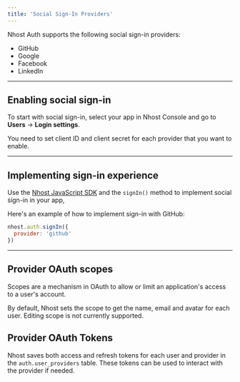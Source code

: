 ```yaml
---
title: 'Social Sign-In Providers'
---
```


Nhost Auth supports the following social sign-in providers:

- GitHub
- Google
- Facebook
- LinkedIn

---

## Enabling social sign-in

To start with social sign-in, select your app in Nhost Console and go to **Users** → **Login settings**.

You need to set client ID and client secret for each provider that you want to enable.

---

## Implementing sign-in experience

Use the [Nhost JavaScript SDK](/reference/sdk) and the `signIn()` method to implement social sign-in in your app,

Here's an example of how to implement sign-in with GitHub:

```js
nhost.auth.signIn({
  provider: 'github'
})
```

---

## Provider OAuth scopes

Scopes are a mechanism in OAuth to allow or limit an application's access to a user's account.

By default, Nhost sets the scope to get the name, email and avatar for each user. Editing scope is not currently supported.

## Provider OAuth Tokens

Nhost saves both access and refresh tokens for each user and provider in the `auth.user_providers` table. These tokens can be used to interact with the provider if needed.
